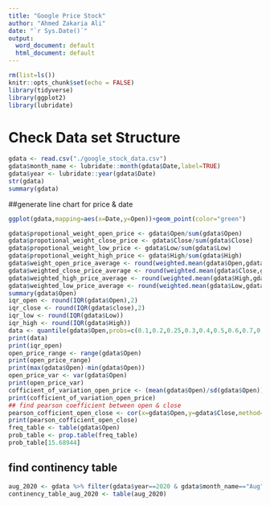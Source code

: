 ```yaml
---
title: "Google Price Stock"
author: "Ahmed Zakaria Ali"
date: "`r Sys.Date()`"
output:
  word_document: default
  html_document: default
---
```


```r
rm(list=ls())
knitr::opts_chunk$set(echo = FALSE)
library(tidyverse)
library(ggplot2)
library(lubridate)
```

# Check Data set Structure

```r
gdata <- read.csv("./google_stock_data.csv")
gdata$month_name <- lubridate::month(gdata$Date,label=TRUE)
gdata$year <- lubridate::year(gdata$Date)
str(gdata)
summary(gdata)
```

##generate line chart for price & date

```r
ggplot(gdata,mapping=aes(x=Date,y=Open))+geom_point(color="green")
```

```r
gdata$propotional_weight_open_price <- gdata$Open/sum(gdata$Open)
gdata$propotional_weight_close_price <- gdata$Close/sum(gdata$Close)
gdata$propotional_weight_low_price <- gdata$Low/sum(gdata$Low)
gdata$propotional_weight_high_price <- gdata$High/sum(gdata$High)
gdata$weight_open_price_average <- round(weighted.mean(gdata$Open,gdata$propotional_weight_open_price),2)
gdata$weighted_close_price_average <- round(weighted.mean(gdata$Close,gdata$propotional_weight_close_price))
gdata$weighted_high_price_average <- round(weighted.mean(gdata$High,gdata$propotional_weight_high_price))
gdata$weighted_low_price_average <- round(weighted.mean(gdata$Low,gdata$propotional_weight_low_price))
summary(gdata$Open)
iqr_open <- round(IQR(gdata$Open),2)
iqr_close <- round(IQR(gdata$close),2)
iqr_low <- round(IQR(gdata$Low))
iqr_high <- round(IQR(gdata$High))
data <- quantile(gdata$Open,probs=c(0.1,0.2,0.25,0.3,0.4,0.5,0.6,0.7,0.75,0.8,0.9))
print(data)
print(iqr_open)
open_price_range <- range(gdata$Open)
print(open_price_range)
print(max(gdata$Open)-min(gdata$Open))
open_price_var <- var(gdata$Open)
print(open_price_var)
cofficient_of_variation_open_price <- (mean(gdata$Open)/sd(gdata$Open))*100
print(cofficient_of_variation_open_price)
## find pearson coefficient between open & close 
pearson_cofficient_open_close <- cor(x=gdata$Open,y=gdata$Close,method="pearson")
print(pearson_cofficient_open_close)
freq_table <- table(gdata$Open)
prob_table <- prop.table(freq_table)
prob_table[15.68944]
```
## find continency table 

```r
aug_2020 <- gdata %>% filter(gdata$year==2020 & gdata$month_name=="Aug") %>% select(gdata$Open,gdata$Close,gdata$month_name)
continency_table_aug_2020 <- table(aug_2020)

```

